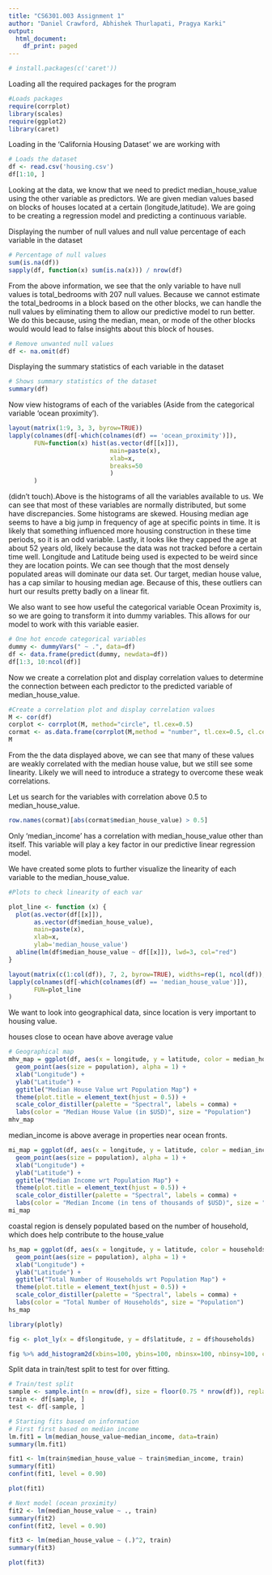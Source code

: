 ```yaml
---
title: "CS6301.003 Assignment 1"
author: "Daniel Crawford, Abhishek Thurlapati, Pragya Karki"
output:
  html_document:
    df_print: paged
---
```



```r
# install.packages(c('caret'))
```
Loading all the required packages for the program
```r
#Loads packages
require(corrplot)
library(scales)
require(ggplot2)
library(caret)
```
Loading in the 'California Housing Dataset' we are working with 
```r
# Loads the dataset
df <- read.csv('housing.csv')
df[1:10, ]
```
Looking at the data, we know that we need to predict median_house_value using the other variable as predictors. We are given median values based on blocks of houses located at a certain (longitude,latitude). We are going to be creating a regression model and predicting a continuous variable. 

Displaying the number of null values and null value percentage of each variable in the dataset
```r
# Percentage of null values
sum(is.na(df))
sapply(df, function(x) sum(is.na(x))) / nrow(df)

```
From the above information, we see that the only variable to have null values is total_bedrooms with 207 null values. Because we cannot estimate the total_bedrooms in a block based on the other blocks, we can handle the null values by eliminating them to allow our predictive model to run better. We do this because, using the median, mean, or mode of the other blocks would would lead to false insights about this block of houses.
```r
# Remove unwanted null values
df <- na.omit(df)
```
Displaying the summary statistics of each variable in the dataset
```r
# Shows summary statistics of the dataset
summary(df)
```
Now view histograms of each of the variables (Aside from the categorical variable 'ocean proximity').
```r
layout(matrix(1:9, 3, 3, byrow=TRUE))
lapply(colnames(df[-which(colnames(df) == 'ocean_proximity')]), 
       FUN=function(x) hist(as.vector(df[[x]]),
                            main=paste(x),
                            xlab=x,
                            breaks=50
                            )
       )
```
 (didn't touch).Above is the histograms of all the variables available to us. We can see that most of these variables are normally distributed, but some have discrepancies. Some histograms are skewed. 
Housing median age seems to have a big jump in frequency of age at specific points in time. It is likely that something influenced more housing construction in these time periods, so it is an odd variable. Lastly, it looks like they capped the age at about 52 years old, likely because the data was not tracked before a certain time well.
Longitude and Latitude being used is expected to be weird since they are location points. We can see though that the most densely populated areas will dominate our data set.
Our target, median house value, has a cap similar to housing median age. Because of this, these outliers can hurt our results pretty badly on a linear fit.

We also want to see how useful the categorical variable Ocean Proximity is, so we are going to transform it into dummy variables. This allows for our model to work with this variable easier.
```r
# One hot encode categorical variables
dummy <- dummyVars(" ~ .", data=df)
df <- data.frame(predict(dummy, newdata=df))
df[1:3, 10:ncol(df)]
```
Now we create a correlation plot and display correlation values to determine the connection between each predictor to the predicted variable of median_house_value. 
```r
#Create a correlation plot and display correlation values
M <- cor(df)
corplot <- corrplot(M, method="circle", tl.cex=0.5)
cormat <- as.data.frame(corrplot(M,method = "number", tl.cex=0.5, cl.cex = 0.5, number.cex= 0.6))
M
```
From the the data displayed above, we can see that many of these values are weakly correlated with the median house value, but we still see some linearity. Likely we will need to introduce a strategy to overcome these weak correlations.

Let us search for the variables with correlation above 0.5 to median_house_value.
```r
row.names(cormat)[abs(cormat$median_house_value) > 0.5]
```
Only 'median_income' has a correlation with median_house_value other than itself. This variable will play a key factor in our predictive linear regression model. 

We have created some plots to further visualize the linearity of each variable to the median_house_value. 
```r
#Plots to check linearity of each var

plot_line <- function (x) {
  plot(as.vector(df[[x]]),
       as.vector(df$median_house_value),
       main=paste(x),
       xlab=x,
       ylab='median_house_value')
  abline(lm(df$median_house_value ~ df[[x]]), lwd=3, col="red")
}

layout(matrix(c(1:col(df)), 7, 2, byrow=TRUE), widths=rep(1, ncol(df)), heights=rep(1.5, ncol(df)))
lapply(colnames(df[-which(colnames(df) == 'median_house_value')]), 
       FUN=plot_line
) 
```
We want to look into geographical data, since location is very important to housing value.

houses close to ocean have above average value
```r
# Geographical map
mhv_map = ggplot(df, aes(x = longitude, y = latitude, color = median_house_value)) +
  geom_point(aes(size = population), alpha = 1) +
  xlab("Longitude") +
  ylab("Latitude") +
  ggtitle("Median House Value wrt Population Map") +
  theme(plot.title = element_text(hjust = 0.5)) +
  scale_color_distiller(palette = "Spectral", labels = comma) +
  labs(color = "Median House Value (in $USD)", size = "Population")
mhv_map
```

median_income is above average in properties near ocean fronts.
```r
mi_map = ggplot(df, aes(x = longitude, y = latitude, color = median_income)) +
  geom_point(aes(size = population), alpha = 1) +
  xlab("Longitude") +
  ylab("Latitude") +
  ggtitle("Median Income wrt Population Map") +
  theme(plot.title = element_text(hjust = 0.5)) +
  scale_color_distiller(palette = "Spectral", labels = comma) +
  labs(color = "Median Income (in tens of thousands of $USD)", size = "Population")
mi_map
```

coastal region is densely populated based on the number of household, which does help contribute to the house_value
```r
hs_map = ggplot(df, aes(x = longitude, y = latitude, color = households)) +
  geom_point(aes(size = population), alpha = 1) +
  xlab("Longitude") +
  ylab("Latitude") +
  ggtitle("Total Number of Households wrt Population Map") +
  theme(plot.title = element_text(hjust = 0.5)) +
  scale_color_distiller(palette = "Spectral", labels = comma) +
  labs(color = "Total Number of Households", size = "Population")
hs_map
```
```r
library(plotly)

fig <- plot_ly(x = df$longitude, y = df$latitude, z = df$households)
```

```r
fig %>% add_histogram2d(xbins=100, ybins=100, nbinsx=100, nbinsy=100, colorscale='Hot', histfunc='sum')
```



Split data in train/test split to test for over fitting.
```r
# Train/test split
sample <- sample.int(n = nrow(df), size = floor(0.75 * nrow(df)), replace=F)
train <- df[sample, ]
test <- df[-sample, ]
```

```r
# Starting fits based on information
# First first based on median income
lm.fit1 = lm(median_house_value~median_income, data=train)
summary(lm.fit1)
```


```r
fit1 <- lm(train$median_house_value ~ train$median_income, train)
summary(fit1)
confint(fit1, level = 0.90)
```


```r
plot(fit1)
```

```r
# Next model (ocean proximity)
fit2 <- lm(median_house_value ~ ., train)
summary(fit2)
confint(fit2, level = 0.90)
```
```r
fit3 <- lm(median_house_value ~ (.)^2, train)
summary(fit3)
```
```r
plot(fit3)
```


